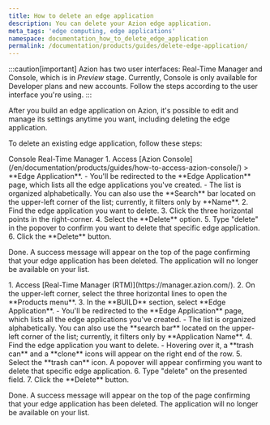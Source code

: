 ```yaml
---
title: How to delete an edge application
description: You can delete your Azion edge application.
meta_tags: 'edge computing, edge applications'
namespace: documentation_how_to_delete_edge_application
permalink: /documentation/products/guides/delete-edge-application/
---
```



:::caution[important]
Azion has two user interfaces: Real-Time Manager and Console, which is in *Preview* stage. Currently, Console is only available for Developer plans and new accounts. Follow the steps according to the user interface you're using.
:::

After you build an edge application on Azion, it's possible to edit and manage its settings anytime you want, including deleting the edge application.

To delete an existing edge application, follow these steps: 

<Tabs client:visible>
    <Fragment slot="tab.console">Console</Fragment>
    <Fragment slot="tab.rtm">Real-Time Manager</Fragment>

<Fragment slot="panel.console">
1. Access [Azion Console](/en/documentation/products/guides/how-to-access-azion-console/) > **Edge Application**.
    - You'll be redirected to the **Edge Application** page, which lists all the edge applications you've created. 
    - The list is organized alphabetically. You can also use the **Search** bar located on the upper-left corner of the list; currently, it filters only by **Name**.
2. Find the edge application you want to delete.
3. Click the three horizontal points in the right-corner.
4. Select the **Delete** option.
5. Type "delete" in the popover to confirm you want to delete that specific edge application.
6. Click the **Delete** button.

Done. A success message will appear on the top of the page confirming that your edge application has been deleted. The application will no longer be available on your list.
</Fragment>

<Fragment slot="panel.rtm">
1. Access [Real-Time Manager (RTM)](https://manager.azion.com/).
2. On the upper-left corner, select the three horizontal lines to open the **Products menu**.
3. In the **BUILD** section, select **Edge Application**.
    - You'll be redirected to the **Edge Application** page, which lists all the edge applications you've created. 
    - The list is organized alphabetically. You can also use the **search bar** located on the upper-left corner of the list; currently, it filters only by **Application Name**.
4. Find the edge application you want to delete.
    - Hovering over it, a **trash can** and a **clone** icons will appear on the right end of the row.
5. Select the **trash can** icon. A popover will appear confirming you want to delete that specific edge application.
6. Type "delete" on the presented field.
7. Click the **Delete** button.

Done. A success message will appear on the top of the page confirming that your edge application has been deleted. The application will no longer be available on your list.
</Fragment>

</Tabs>


